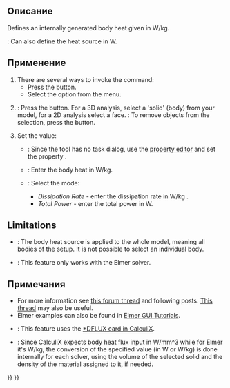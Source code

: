 <languages/>

<div class="mw-translate-fuzzy">
{{Docnav/ru
|[[FEM_ConstraintTemperature/ru|Constraint temperature]]
|[[FEM_ConstraintFluidBoundary/ru|Fluid boundary condition]]
|[[FEM_Workbench/ru|FEM]]
|IconL=FEM_ConstraintTemperature.svg
|IconR=FEM_ConstraintFluidBoundary.svg
|IconC=Workbench_FEM.svg
}}
</div>

<div class="mw-translate-fuzzy">
{{GuiCommand/ru
|Name=FEM ConstraintBodyHeatSource
|Name/ru=FEM ConstraintBodyHeatSource
|Icon=Fem-constraint-heatflux.svg
|MenuLocation= Model → Thermal constraints → Constraint body heat source
|Workbenches=[[FEM_Workbench/ru|FEM]]
|Shortcut=
|SeeAlso=[[FEM_tutorial/ru|FEM tutorial]]
}}
</div>

<span id="Description"></span>
==Описание==

Defines an internally generated body heat given in W/kg.

{{VersionPlus|1.0}}: Can also define the heat source in W.

<span id="Usage"></span>
==Применение==

# There are several ways to invoke the command:
#* Press the {{Button|[[Image:FEM_ConstraintBodyHeatSource.svg|16px]] [[FEM_ConstraintBodyHeatSource|Body heat source]]}} button.
#* Select the {{MenuCommand|Model → Thermal boundary conditions and loads → [[Image:FEM_ConstraintBodyHeatSource.svg|16px]] Body heat source}} option from the menu.
# {{VersionPlus|0.21}}: Press the {{Button|Add}} button. For a 3D analysis, select a 'solid' (body) from your model, for a 2D analysis select a face. {{Version|1.1}}: To remove objects from the selection, press the {{Button|Remove}} button.
# Set the value: 
#* {{VersionMinus|0.20}}: Since the tool has no task dialog, use the [[Property_editor|property editor]] and set the property {{PropertyData|Heat Source}}.
#* {{Version|0.21}}: Enter the body heat in W/kg.
#* {{VersionPlus|1.0}}: Select the mode:
#** ''Dissipation Rate'' - enter the dissipation rate in W/kg .
#** ''Total Power'' - enter the total power in W.

==Limitations==

* {{VersionMinus|0.20}}: The body heat source is applied to the whole model, meaning all bodies of the setup. It is not possible to select an individual body.
* {{VersionMinus|0.21}}: This feature only works with the Elmer solver.

<span id="Notes"></span>
==Примечания==

* For more information see [https://forum.freecadweb.org/viewtopic.php?f=18&t=44705&start=490#p422539 this forum thread] and following posts. [https://forum.freecadweb.org/viewtopic.php?f=18&t=28926 This thread] may also be useful.
* Elmer examples can also be found in [https://www.nic.funet.fi/pub/sci/physics/elmer/doc/ElmerTutorials.pdf Elmer GUI Tutorials].
* {{VersionPlus|1.0}}: This feature uses the [https://web.mit.edu/calculix_v2.7/CalculiX/ccx_2.7/doc/ccx/node188.html *DFLUX card in CalculiX].
* {{VersionPlus|1.0}}: Since CalculiX expects body heat flux input in W/mm^3 while for Elmer it's W/kg, the conversion of the specified value (in W or W/kg) is done internally for each solver, using the volume of the selected solid and the density of the material assigned to it, if needed.

<div class="mw-translate-fuzzy">
{{Docnav/ru
|[[FEM_ConstraintTemperature/ru|Constraint temperature]]
|[[FEM_ConstraintFluidBoundary/ru|Fluid boundary condition]]
|[[FEM_Workbench/ru|FEM]]
|IconL=FEM_ConstraintTemperature.svg
|IconR=FEM_ConstraintFluidBoundary.svg
|IconC=Workbench_FEM.svg
}}
</div>

{{FEM Tools navi{{#translation:}}}}
{{Userdocnavi{{#translation:}}}}